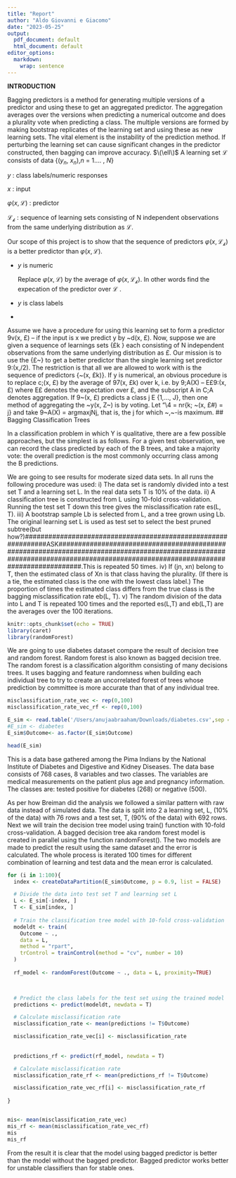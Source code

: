 ```yaml
---
title: "Report"
author: "Aldo Giovanni e Giacomo"
date: "2023-05-25"
output:
  pdf_document: default
  html_document: default
editor_options:
  markdown:
    wrap: sentence
---
```



**INTRODUCTION**

Bagging predictors is a method for generating multiple versions of a predictor and using these to get an aggregated predictor.
The aggregation averages over the versions when predicting a numerical outcome and does a plurality vote when predicting a class.
The multiple versions are formed by making bootstrap replicates of the learning set and using these as new learning sets.
The vital element is the instability of the prediction method.
If perturbing the learning set can cause significant changes in the predictor constructed, then bagging can improve accuracy.
$\(\ell\)$
A learning set $\mathcal{L}$ consists of data {($\mathit{y_n}$, $\mathit{x_n}$),$\mathit{n}$ = 1....
, $\mathit{N}$}

$\mathit{y}$ : class labels/numeric responses

$\mathit{x}$ : input

$\varphi(\mathit{x},\mathcal{L})$ : predictor

$\mathcal{L_k}$ : sequence of learning sets consisting of N independent observations from the same underlying distribution as $\mathcal{L}$.

Our scope of this project is to show that the sequence of predictors $\varphi(\mathit{x},\mathcal{L_k})$ is a better predictor than $\varphi(\mathit{x},\mathcal{L})$.

-   $\mathit{y}$ is numeric

    Replace $\varphi(\mathit{x},\mathcal{L})$ by the average of $\varphi(\mathit{x},\mathcal{L_k})$.
    In other words find the expecation of the predictor over $\mathcal{L}$ .

-   $\mathit{y}$ is class labels

-   
    			

    		

    	

Assume we have a procedure for using this learning set to form a predictor 9v(x, £) -- if the input is x we predict y by \~d(x, £).
Now, suppose we are given a sequence of learnings sets {£k } each consisting of N independent observations from the same underlying distribution as £.
Our mission is to use the {£\~} to get a better predictor than the single learning set predictor 9:(x,/2).
The restriction is that all we are allowed to work with is the sequence of predictors {\~(x, £k)}.
If y is numerical, an obvious procedure is to replace c;(x, £) by the average of 97(x, £k) over k, i.e. by 9;A(X) -- E£9:(x, £) where E£ denotes the expectation over £, and the subscript A in C;A denotes aggregation.
If 9\~(x, £) predicts a class j E {1,..., J}, then one method of aggregating the \~y(x, Z\~) is by voting.
Let "\\4 = nr{k; \~(x, £#) = j} and take 9\~A(X) = argmaxjNj, that is, the j for which \~,\~-is maximum. \## Bagging Classification Trees

In a classification problem in which Y is qualitative, there are a few possible approaches, but the simplest is as follows.
For a given test observation, we can record the class predicted by each of the B trees, and take a majority vote: the overall prediction is the most commonly occurring class among the B predictions.

We are going to see results for moderate sized data sets.
In all runs the following procedure was used: i) The data set is randomly divided into a test set T and a learning set L.
In the real data sets T is 10% of the data.
ii) A classification tree is constructed from L using 10-fold cross-validation.
Running the test set T down this tree gives the misclassification rate es(L, T).
iii) A bootstrap sample Lb is selected from L, and a tree grown using Lb.
The original learning set L is used as test set to select the best pruned subtree(but how?)##############################################################ASK##############################################################################################################################################################################.This is repeated 50 times.
iv) If (jn, xn) belong to T, then the estimated class of Xn is that class having the plurality.
(If there is a tie, the estimated class is the one with the lowest class label.) The proportion of times the estimated class differs from the true class is the bagging misclassification rate eb(L, T).
v) The random division of the data into L and T is repeated 100 times and the reported es(L,T) and eb(L,T) are the averages over the 100 iterations.

```r
knitr::opts_chunk$set(echo = TRUE)
library(caret)
library(randomForest)

```

We are going to use diabetes dataset compare the result of decision tree and random forest.
Random forest is also known as bagged decision tree.
The random forest is a classification algorithm consisting of many decisions trees.
It uses bagging and feature randomness when building each individual tree to try to create an uncorrelated forest of trees whose prediction by committee is more accurate than that of any individual tree.

```r


misclassification_rate_vec <- rep(0,100)
misclassification_rate_vec_rf <- rep(0,100)

E_sim <- read.table('/Users/anujaabraaham/Downloads/diabetes.csv',sep = ',',header = TRUE)
#E_sim <- diabetes
E_sim$Outcome<- as.factor(E_sim$Outcome)

head(E_sim)
```

This is a data base gathered among the Pima Indians by the National Institute of Diabetes and Digestive and Kidney Diseases.
The data base consists of 768 cases, 8 variables and two classes.
The variables are medical measurements on the patient plus age and pregnancy information.
The classes are: tested positive for diabetes (268) or negative (500).

As per how Breiman did the analysis we followed a similar pattern with raw data instead of simulated data.
The data is split into 2 a learning set, L, (10% of the data) with 76 rows and a test set, T, (90% of the data) with 692 rows.
Next we will train the decision tree model using train() function with 10-fold cross-validation.
A bagged decision tree aka random forest model is created in parallel using the function randomForest().
The two models are made to predict the result using the same dataset and the error is calculated.
The whole process is iterated 100 times for different combination of learning and test data and the mean error is calculated.

```r
for (i in 1:100){
  index <- createDataPartition(E_sim$Outcome, p = 0.9, list = FALSE)

  # Divide the data into test set T and learning set L
  L <- E_sim[-index, ]
  T <- E_sim[index, ]
  
  # Train the classification tree model with 10-fold cross-validation 
  modeldt <- train(
    Outcome ~ ., 
    data = L, 
    method = "rpart", 
    trControl = trainControl(method = "cv", number = 10)
  )
  
  rf_model <- randomForest(Outcome ~ ., data = L, proximity=TRUE)

  

  # Predict the class labels for the test set using the trained model
  predictions <- predict(modeldt, newdata = T)

  # Calculate misclassification rate
  misclassification_rate <- mean(predictions != T$Outcome)

  misclassification_rate_vec[i] <- misclassification_rate
  
  
  predictions_rf <- predict(rf_model, newdata = T)

  # Calculate misclassification rate
  misclassification_rate_rf <- mean(predictions_rf != T$Outcome)

  misclassification_rate_vec_rf[i] <- misclassification_rate_rf
  
}



```

```r
mis<- mean(misclassification_rate_vec)
mis_rf <- mean(misclassification_rate_vec_rf)
mis
mis_rf
```

From the result it is clear that the model using bagged predictor is better than the model without the bagged predictor.
Bagged predictor works better for unstable classifiers than for stable ones.
